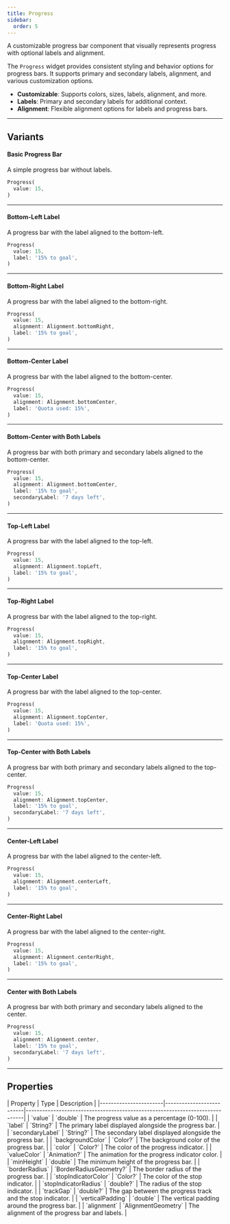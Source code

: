 ```yaml
---
title: Progress
sidebar:
  order: 5
---
```



A customizable progress bar component that visually represents progress with optional labels and alignment.

The `Progress` widget provides consistent styling and behavior options for progress bars. It supports primary and secondary labels, alignment, and various customization options.

- **Customizable**: Supports colors, sizes, labels, alignment, and more.
- **Labels**: Primary and secondary labels for additional context.
- **Alignment**: Flexible alignment options for labels and progress bars.

---

## Variants

#### Basic Progress Bar
A simple progress bar without labels.

<Preview src="progress?style=basic">

```dart
Progress(
  value: 15,
)
```

</Preview>

---

#### Bottom-Left Label
A progress bar with the label aligned to the bottom-left.

<Preview src="progress?style=labelBottomLeft">

```dart
Progress(
  value: 15,
  label: '15% to goal',
)
```

</Preview>

---

#### Bottom-Right Label
A progress bar with the label aligned to the bottom-right.

<Preview src="progress?style=labelBottomRight">

```dart
Progress(
  value: 15,
  alignment: Alignment.bottomRight,
  label: '15% to goal',
)
```

</Preview>

---

#### Bottom-Center Label
A progress bar with the label aligned to the bottom-center.

<Preview src="progress?style=labelBottomCenter">

```dart
Progress(
  value: 15,
  alignment: Alignment.bottomCenter,
  label: 'Quota used: 15%',
)
```

</Preview>

---

#### Bottom-Center with Both Labels
A progress bar with both primary and secondary labels aligned to the bottom-center.

<Preview src="progress?style=labelBottomBoth">

```dart
Progress(
  value: 15,
  alignment: Alignment.bottomCenter,
  label: '15% to goal',
  secondaryLabel: '7 days left',
)
```

</Preview>

---

#### Top-Left Label
A progress bar with the label aligned to the top-left.

<Preview src="progress?style=labelTopLeft">

```dart
Progress(
  value: 15,
  alignment: Alignment.topLeft,
  label: '15% to goal',
)
```

</Preview>

---

#### Top-Right Label
A progress bar with the label aligned to the top-right.

<Preview src="progress?style=labelTopRight">

```dart
Progress(
  value: 15,
  alignment: Alignment.topRight,
  label: '15% to goal',
)
```

</Preview>

---

#### Top-Center Label
A progress bar with the label aligned to the top-center.

<Preview src="progress?style=labelTopCenter">

```dart
Progress(
  value: 15,
  alignment: Alignment.topCenter,
  label: 'Quota used: 15%',
)
```

</Preview>

---

#### Top-Center with Both Labels
A progress bar with both primary and secondary labels aligned to the top-center.

<Preview src="progress?style=labelTopBoth">

```dart
Progress(
  value: 15,
  alignment: Alignment.topCenter,
  label: '15% to goal',
  secondaryLabel: '7 days left',
)
```

</Preview>

---

#### Center-Left Label
A progress bar with the label aligned to the center-left.

<Preview src="progress?style=labelCenterLeft">

```dart
Progress(
  value: 15,
  alignment: Alignment.centerLeft,
  label: '15% to goal',
)
```

</Preview>

---

#### Center-Right Label
A progress bar with the label aligned to the center-right.

<Preview src="progress?style=labelCenterRight">

```dart
Progress(
  value: 15,
  alignment: Alignment.centerRight,
  label: '15% to goal',
)
```

</Preview>

---

#### Center with Both Labels
A progress bar with both primary and secondary labels aligned to the center.

<Preview src="progress?style=labelCenterBoth">

```dart
Progress(
  value: 15,
  alignment: Alignment.center,
  label: '15% to goal',
  secondaryLabel: '7 days left',
)
```

</Preview>

---

## Properties

<div class="docs-table">
| Property              | Type                     | Description                                                                 |
|-----------------------|--------------------------|-----------------------------------------------------------------------------|
| `value`               | `double`                 | The progress value as a percentage (0-100).                                 |
| `label`               | `String?`                | The primary label displayed alongside the progress bar.                     |
| `secondaryLabel`      | `String?`                | The secondary label displayed alongside the progress bar.                   |
| `backgroundColor`     | `Color?`                 | The background color of the progress bar.                                   |
| `color`               | `Color?`                 | The color of the progress indicator.                                        |
| `valueColor`          | `Animation<Color?>?`     | The animation for the progress indicator color.                             |
| `minHeight`           | `double`                 | The minimum height of the progress bar.                                     |
| `borderRadius`        | `BorderRadiusGeometry?`  | The border radius of the progress bar.                                      |
| `stopIndicatorColor`  | `Color?`                 | The color of the stop indicator.                                            |
| `stopIndicatorRadius` | `double?`                | The radius of the stop indicator.                                           |
| `trackGap`            | `double?`                | The gap between the progress track and the stop indicator.                  |
| `verticalPadding`     | `double`                 | The vertical padding around the progress bar.                               |
| `alignment`           | `AlignmentGeometry`      | The alignment of the progress bar and labels.                               |

</div>
